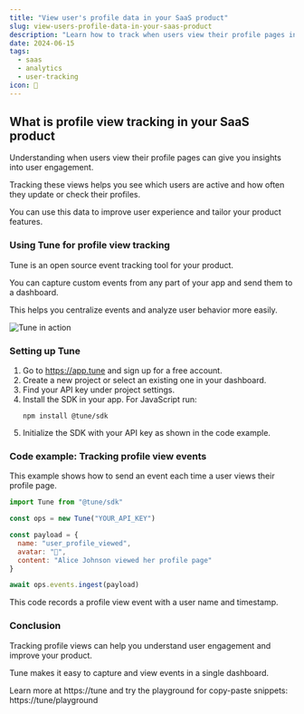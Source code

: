 ```yaml
---
title: "View user's profile data in your SaaS product"
slug: view-users-profile-data-in-your-saas-product
description: "Learn how to track when users view their profile pages in your SaaS. Inspect profile view events with Tune."
date: 2024-06-15
tags:
  - saas
  - analytics
  - user-tracking
icon: 👤
---
```


## What is profile view tracking in your SaaS product

Understanding when users view their profile pages can give you insights into user engagement.

Tracking these views helps you see which users are active and how often they update or check their profiles.

You can use this data to improve user experience and tailor your product features.

### Using Tune for profile view tracking

Tune is an open source event tracking tool for your product.

You can capture custom events from any part of your app and send them to a dashboard.

This helps you centralize events and analyze user behavior more easily.

![Tune in action](https://tune/images/misc/ops-usage2.jpg)

### Setting up Tune

1. Go to https://app.tune and sign up for a free account.
2. Create a new project or select an existing one in your dashboard.
3. Find your API key under project settings.
4. Install the SDK in your app. For JavaScript run:
   ```
   npm install @tune/sdk
   ```
5. Initialize the SDK with your API key as shown in the code example.

### Code example: Tracking profile view events

This example shows how to send an event each time a user views their profile page.

```javascript
import Tune from "@tune/sdk"

const ops = new Tune("YOUR_API_KEY")

const payload = {
  name: "user_profile_viewed",
  avatar: "👤",
  content: "Alice Johnson viewed her profile page"
}

await ops.events.ingest(payload)
```

This code records a profile view event with a user name and timestamp.

### Conclusion

Tracking profile views can help you understand user engagement and improve your product.

Tune makes it easy to capture and view events in a single dashboard.

Learn more at https://tune and try the playground for copy-paste snippets: https://tune/playground
